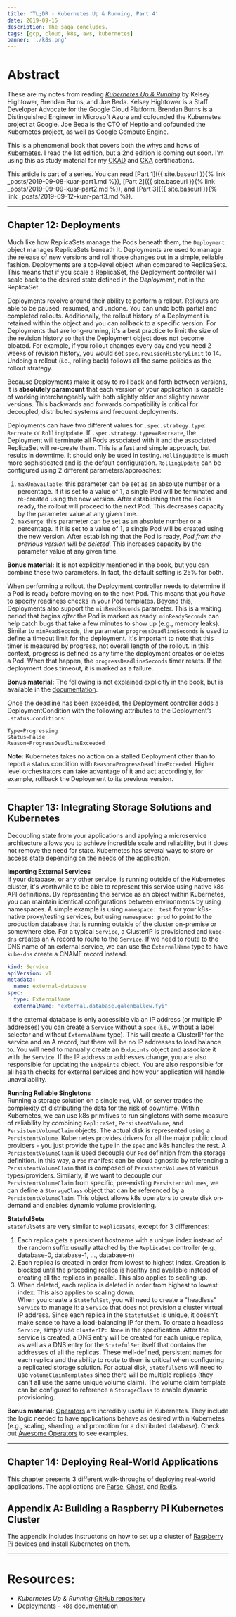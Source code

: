 ```yaml
---
title: 'TL;DR - Kubernetes Up & Running, Part 4'
date: 2019-09-15
description: The saga concludes.
tags: [gcp, cloud, k8s, aws, kubernetes]
banner: './k8s.png'
---
```


# Abstract
These are my notes from reading [_Kubernetes Up & Running_](https://smile.amazon.com/Kubernetes-Running-Dive-Future-Infrastructure/dp/1491935677) by Kelsey Hightower, Brendan Burns, and Joe Beda. Kelsey Hightower is a Staff Developer Advocate for the Google Cloud Platform. Brendan Burns is a Distinguished Engineer in Microsoft Azure and cofounded the Kubernetes project at Google. Joe Beda is the CTO of Heptio and cofounded the Kubernetes project, as well as Google Compute Engine.  

This is a phenomenal book that covers both the whys and hows of [Kubernetes](https://kubernetes.io/). I read the 1st edition, but a 2nd edition is coming out soon. I'm using this as study material for my [CKAD](https://www.cncf.io/certification/ckad/) and [CKA](https://training.linuxfoundation.org/certification/certified-kubernetes-administrator-cka/) certifications.  

This article is part of a series. You can read [Part 1]({{ site.baseurl }}{% link _posts/2019-09-08-kuar-part1.md %}), [Part 2]({{ site.baseurl }}{% link _posts/2019-09-09-kuar-part2.md %}), and [Part 3]({{ site.baseurl }}{% link _posts/2019-09-12-kuar-part3.md %}).

---
## Chapter 12: Deployments
Much like how ReplicaSets manage the Pods beneath them, the `Deployment` object manages ReplicaSets beneath it. Deployments are used to manage the release of new versions and roll those changes out in a simple, reliable fashion. Deployments are a top-level object when compared to ReplicaSets. This means that if you scale a ReplicaSet, the Deployment controller will scale back to the desired state defined in the *Deployment*, not in the ReplicaSet.  

Deployments revolve around their ability to perform a rollout. Rollouts are able to be paused, resumed, and undone. You can undo both partial and completed rollouts. Additionally, the rollout history of a Deployment is retained within the object and you can rollback to a specific version. For Deployments that are long-running, it's a best practice to limit the size of the revision history so that the Deployment object does not become bloated. For example, if you rollout changes every day and you need 2 weeks of revision history, you would set `spec.revisionHistoryLimit` to 14. Undoing a rollout (i.e., rolling back) follows all the same policies as the rollout strategy.  

Because Deployments make it easy to roll back and forth between versions, it is **absolutely paramount** that each version of your application is capable of working interchangeably with both slightly older and slightly newer versions. This backwards and forwards compatibility is critical for decoupled, distributed systems and frequent deployments.  

Deployments can have two different values for `.spec.strategy.type`: `Recreate` or `RollingUpdate`. If `.spec.strategy.type==Recreate`, the Deployment will terminate all Pods associated with it and the associated ReplicaSet will re-create them. This is a fast and simple approach, but results in downtime. It should only be used in testing. `RollingUpdate` is much more sophisticated and is the default configuration. `RollingUpdate` can be configured using 2 different parameters/approaches:
  1. `maxUnavailable`: this parameter can be set as an absolute number or a percentage. If it is set to a value of 1, a single Pod will be terminated and re-created using the new version. After establishing that the Pod is ready, the rollout will proceed to the next Pod. This decreases capacity by the parameter value at any given time.
  2. `maxSurge`: this parameter can be set as an absolute number or a percentage. If it is set to a value of 1, a single Pod will be created using the new version. After establishing that the Pod is ready, *Pod from the previous version will be deleted.* This increases capacity by the parameter value at any given time.  

**Bonus material:** It is not explicitly mentioned in the book, but you can combine these two parameters. In fact, the default setting is 25% for both.  

When performing a rollout, the Deployment controller needs to determine if a Pod is ready before moving on to the next Pod. This means that you *have* to specify readiness checks in your Pod templates. Beyond this, Deployments also support the `minReadSeconds` parameter. This is a waiting period that begins *after* the Pod is marked as ready. `minReadySeconds` can help catch bugs that take a few minutes to show up (e.g., memory leaks). Similar to `minReadSeconds`, the parameter `progressDeadlineSeconds` is used to define a timeout limit for the deployment. It's important to note that this timer is measured by progress, not overall length of the rollout. In this context, progress is defined as any time the deployment creates or deletes a Pod. When that happen, the `progressDeadlineSeconds` timer resets. If the deployment does timeout, it is marked as a failure.  

**Bonus material:** The following is not explained explicitly in the book, but is available in the [documentation](https://kubernetes.io/docs/concepts/workloads/controllers/deployment/).  

Once the deadline has been exceeded, the Deployment controller adds a DeploymentCondition with the following attributes to the Deployment’s `.status.conditions`:   
```
Type=Progressing
Status=False
Reason=ProgressDeadlineExceeded
```  
**Note:** Kubernetes takes no action on a stalled Deployment other than to report a status condition with `Reason=ProgressDeadlineExceeded`. Higher level orchestrators can take advantage of it and act accordingly, for example, rollback the Deployment to its previous version.

---
## Chapter 13: Integrating Storage Solutions and Kubernetes
Decoupling state from your applications and applying a microservice architecture allows you to achieve incredible scale and reliability, but it does not remove the need for state. Kubernetes has several ways to store or access state depending on the needs of the application.  

**Importing External Services**  
If your database, or any other service, is running outside of the Kubernetes cluster, it's worthwhile to be able to represent this service using native k8s API definitions. By representing the service as an object within Kubernetes, you can maintain identical configurations between environments by using namespaces. A simple example is using `namespace: test` for your k8s-native proxy/testing services, but using `namespace: prod` to point to the production database that is running outside of the cluster on-premise or somewhere else. For a typical `Service`, a ClusterIP is provisioned and `kube-dns` creates an A record to route to the `Service`. If we need to route to the DNS name of an external service, we can use the `ExternalName` type to have `kube-dns` create a CNAME record instead.  

```yaml
kind: Service
apiVersion: v1
metadata:  
  name: external-database
spec:
  type: ExternalName
  externalName: "external.database.galenballew.fyi"
```
If the external database is only accessible via an IP address (or multiple IP addresses) you can create a `Service` without a `spec` (i.e., without a label selector and without `ExternalName` type). This will create a ClusterIP for the service and an A record, but there will be no IP addresses to load balance to. You will need to manually create an `Endpoints` object and associate it with the `Service`. If the IP address or addresses change, you are also responsible for updating the `Endpoints` object. You are also responsible for all health checks for external services and how your application will handle unavailability.  

**Running Reliable Singletons**  
Running a storage solution on a single `Pod`, VM, or server trades the complexity of distributing the data for the risk of downtime. Within Kubernetes, we can use k8s primitives to run singletons with some measure of reliability by combining `ReplicaSet`, `PersistentVolume`, and `PersistentVolumeClaim` objects. The actual disk is represented using a `PersistentVolume`. Kubernetes provides drivers for all the major public cloud providers - you just provide the type in the `spec` and k8s handles the rest. A `PersistentVolumeClaim` is used decouple our `Pod` definition from the storage definition. In this way, a `Pod` manifest can be cloud agnostic by referencing a `PersistentVolumeClaim` that is composed of `PersistentVolumes` of various types/providers. Similarly, if we want to decouple our `PersistentVolumeClaim` from specific, pre-existing `PersistentVolumes`, we can define a `StorageClass` object that can be referenced by a `PersistentVolumeClaim`. This object allows k8s operators to create disk on-demand and enables dynamic volume provisioning.  

**StatefulSets**  
`StatefulSet`s are very similar to `ReplicaSets`, except for 3 differences:  
1. Each replica gets a persistent hostname with a unique index instead of the random suffix usually attached by the `ReplicaSet` controller (e.g., database-0, database-1, ..., database-n)  
2. Each replica is created in order from lowest to highest index. Creation is blocked until the preceding replica is healthy and available instead of creating all the replicas in parallel. This also applies to scaling up.  
3. When deleted, each replica is deleted in order from highest to lowest index. This also applies to scaling down.  
When you create a `StatefulSet`, you will need to create a "headless" `Service` to manage it: a `Service` that does not provision a cluster virtual IP address. Since each replica in the `StatefulSet` is unique, it doesn't make sense to have a load-balancing IP for them. To create a headless `Service`, simply use `clusterIP: None` in the specification. After the service is created, a DNS entry will be created for each unique replica, as well as a DNS entry for the `StatefulSet` itself that contains the addresses of all the replicas. These well-defined, persistent names for each replica and the ability to route to them is critical when configuring a replicated storage solution. For actual disk, `StatefulSet`s will need to use `volumeClaimTemplates` since there will be multiple replicas (they can't all use the same unique volume claim). The volume claim template can be configured to reference a `StorageClass` to enable dynamic provisioning.    

**Bonus material:** [Operators](https://github.com/operator-framework/awesome-operators) are incredibly useful in Kubernetes. They include the logic needed to have applications behave as desired within Kubernetes (e.g., scaling, sharding, and promotion for a distributed database). Check out [Awesome Operators](https://github.com/operator-framework/awesome-operators) to see examples.

---
## Chapter 14: Deploying Real-World Applications
This chapter presents 3 different walk-throughs of deploying real-world applications. The applications are [Parse](https://parseplatform.org/), [Ghost](https://ghost.org/), and [Redis](https://redis.io/). 

## Appendix A: Building a Raspberry Pi Kubernetes Cluster
The appendix includes instructons on how to set up a cluster of [Raspberry Pi](https://www.raspberrypi.org/) devices and install Kubernetes on them. 

---
# Resources: 
- _Kubernetes Up & Running_ [GitHub repository](https://github.com/kubernetes-up-and-running)
- [Deployments](https://kubernetes.io/docs/concepts/workloads/controllers/deployment/) - k8s documentation

